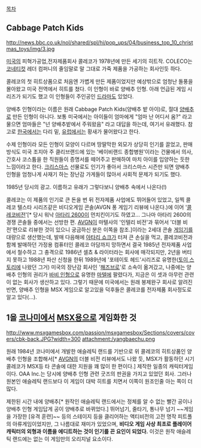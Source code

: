 [[목차]]

== Cabbage Patch Kids ==
http://news.bbc.co.uk/nol/shared/spl/hi/pop_ups/04/business_top_10_christmas_toys/img/3.jpg

[[미국]]의 피혁가공업,전자제품회사 콜레코가 1978년에 만든 세기의 히트작. COLECO는 [[코네티컷]] 레더 컴퍼니의 줄임말로 말 그대로 가죽 제품을 가공하는 회사인듯 하다.

콜레코의 첫 히트상품으로 처음엔 가볍게 만든 제품이었지만 예상밖으로 엄청난 돌풍을 몰아왔고 미국 전역에서 히트를 쳤다. 이 인형이 바로 양배추 인형. 아래 언급된 게임 시리즈가 되기도 했고 이 인형들이 주인공인 [[드라마]]도 있었다.

양배추 인형이라는 이름은 원래 Cabbage Patch Kids(양배추 밭 아이)로, 절대 [[양배추]]로 만든 인형이 아니다. 보통 미국에서는 아이들이 엄마에게 "엄마 난 어디서 옴?" 라고 물으면 엄마들은 "넌 양배추밭에서 주워왔음" 라고 대답을 하는데, 여기서 유래했다. 참고로 [[한국]]에서는 다리 밑, [[유럽]]에서는 황새가 물어왔다고 한다.

수제 인형이라 모든 인형이 모양이 다르며 땅딸막한 외모가 상당히 인기를 끌었고, 판매 방식도 미국 조지아 주 클리브랜드에 있는 '베이비랜드 종합병원'이라는 건물에서 의사, 간호사 코스튬을 한 직원들이 증명서를 떼어주고 판매하여 마치 아이를 입양하는 듯한 느낌이라고 한다. [[크리스마스]] 선물로도 인기가 좋아서 크리스마스 시즌만 되면 양배추 인형을 엄청나게 사재기 하는 장난감 가게들이 많아서 사회적 문제가 되기도 했다.

{{{#!html
<iframe width="420" height="315" src="http://www.youtube.com/embed/YpOdlo9rtR8" frameborder="0" allowfullscreen></iframe>
}}}
1985년 당시의 광고. 이름하고 유래가 그렇다보니 양배추 속에서 나온다(!)

콜레코는 이 제품의 인기로 큰 돈을 번 뒤 전자제품 사업에도 뛰어들어 있었고, 일찍 콜레코 텔스타 시리즈같은 비디오게임 콘솔(AVGN 퐁 게임기 리뷰에 나온다.)에 이어 '[[콜레코비전]]'[* 당시 워낙 [[아타리 2600]]이 먼치킨이기도 하였고... 그나마 아타리 2600의 경쟁 콘솔들 중에서는 선방한 편. [[AVGN]]이 마텔사의 '인텔리 비전'과 묶어서 '더블 비전'편으로 리뷰한 것이 있으니 궁금하신 분은 이쪽을 참조.]이라는 2세대 콘솔 [[게임기]]를 대량으로 생산했는데, 발매 다음해에 [[아타리 쇼크]]가 터져 큰 손실을 먹고, 콜레코비전과 함께 발매하던 가정용 컴퓨터인 콜레코 아담까지 망하면서 결국 1985년 전자제품 사업에서 철수하고 그 충격으로 1986년 셀쵸 & 라이터라는 회사에 매각되지만, 2년을 버티지 못하고 1988년 파산 신청을 한뒤 1989년에 '포테이토 헤드'시리즈로 유명한([[토이 스토리]]에 나왔던 그거) 미국의 장난감 회사인 '[[해즈브로]]'로 소속이 옮겨갔고, 나중에는 양배추 인형의 권리가 [[바비 인형]]으로 유명한 [[마텔]]에 팔렸다가, 지금은 이 셋과 아무런 관련이 없는 회사가 생산하고 있다. 그렇기 때문에 미국에서는 원래 봉제완구 회사로 알려진 반면, 양배추 인형을 MSX 게임으로 알고있을 덕후들은 콜레코를 전자제품 회사정도로 알고 있다(...).
== 1을 [[코나미]]에서 [[MSX]]용으로 게임화한 것 ==
http://www.msxgamesbox.com/passion/msxgamesbox/Sections/covers/covers/cbk-back.JPG?width=300
attachment:/yangbaechu.png

{{{#!html
<object width="480" height="390"><param name="movie" value="http://www.youtube.com/v/_wyOGxXe_IM?fs=1&amp;hl=en_US"></param><param name="allowFullScreen" value="true"></param><param name="allowscriptaccess" value="always"></param><embed src="http://www.youtube.com/v/_wyOGxXe_IM?fs=1&amp;hl=en_US" type="application/x-shockwave-flash" width="480" height="390" allowscriptaccess="always" allowfullscreen="true"></embed></object>
}}}

원래 1984년 코나미에서 개발한 애슬레틱 랜드를 기반으로 위 콜레코의 히트상품인 양배추 인형을 조합해서[* [[AVGN]]의 더블 비전 리뷰에서도 나왔 듯, MSX가 활동하던 시기 콜레코가 MSX등 타 콘솔에 대한 지원을 꽤 많이 한 편이다.] 제작한 일종의 캐릭터게임이다. OAA Inc.는 당시에 양배추 인형 관련 굿즈의 판권을 가지고 있었던 회사. 그러나 원본인 애슬레틱 랜드보다 이 게임이 대박 히트를 치면서 이쪽이 원조인줄 아는 쪽이 더 많다. 

제한된 시간 내에 양배추[* 원작인 애슬레틱 랜드에서는 정체를 알 수 없는 빨간 공이나 양배추 인형 게임답게 공이 양배추로 바뀌었다.] 뛰어넘기, 줄타기, 통나무 넘기 ~~게임을 가장한 [유격 훈련]~~ 등의 스테이지 등을 클리어하는 액티비전의 고전 명작 피트폴의 아류게임이었지만, 그 나름대로 재미가 있었으며, '''비디오 게임 사상 최초로 플레이어 캐릭터의 외형과 이름을 에디트하는 것이 인기를 끈 요인이 되었다.''' 이것은 원작 애슬레틱 랜드에는 없는 이 게임만의 오리지널 요소이다.
